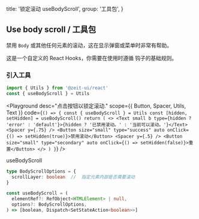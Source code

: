 
  title: '锁定滚动 useBodyScroll',
  group: '工具包',
}

## Use body scroll / 工具包

禁用 `Body` 或其他任何元素的滚动，这在显示弹窗或菜单时非常有帮助。

这是一个自定义的 React Hooks，你需要在使用时遵循 <Link target="_blank" color href="https://reactjs.org/docs/hooks-rules.html">钩子的基础规则</Link>。

<Spacer y={1.5} />

### 引入工具

```jsx
import { Utils } from '@zeit-ui/react'
const { useBodyScroll } = Utils
```

<Playground
  desc="点击按钮以锁定滚动."
  scope={{ Button, Spacer, Utils, Text }}
  code={`
() => {
  const { useBodyScroll } = Utils
  const [hidden, setHidden] = useBodyScroll()
  return (
    <>
      <Text small b type={hidden ? 'error' : 'default'}>{hidden ? '已禁用滚动。' : '当前可以滚动。'}</Text>
      <Spacer y={.75} />
      <Button size="small" type="success" auto onClick={() => setHidden(true)}>禁用滚动</Button>
      <Spacer y={.5} />
      <Button size="small" type="secondary" auto onClick={() => setHidden(false)}>重置</Button>
    </>
  )
}
`} />

<Attributes edit="/pages/zh-cn/components/use-body-scroll.mdx">
<Attributes.Title>useBodyScroll</Attributes.Title>

```ts
type BodyScrollOptions = {
  scrollLayer: boolean  //  指定元素内部是否需要滚动
}

const useBodyScroll = (
  elementRef?: RefObject<HTMLElement> | null,
  options?: BodyScrollOptions,
) => [boolean, Dispatch<SetStateAction<boolean>>]

```

</Attributes>

